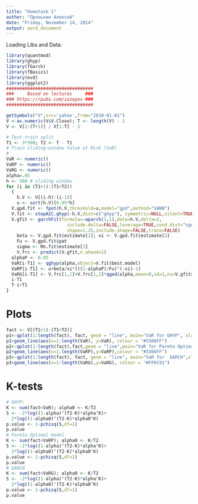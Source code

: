 ```yaml
---
title: "Hometask 1"
author: "Пронькин Алексей"
date: "Friday, November 14, 2014"
output: word_document
---
```


Loading Libs and Data:
```r
library(quantmod)
library(ghyp)
library(fGarch)
library(fBasics)
library(evd)
library(ggplot2)
#################################
###     Based on lectures     ###
### https://rpubs.com/iezepov ###
#################################

getSymbols("V",src='yahoo',from="2010-01-01")
V <-as.numeric(V$V.Close); T <- length(V) - 1
V <- V[2:(T+1)] / V[1:T] - 1
```

```r
# Test-train split
T1 <- 3*390; T2 <- T - T1
# Train sliding-window Value at Risk (VaR)
#
VaR <- numeric()
VaRP <- numeric()
VaRG <- numeric()
alpha=.05
h <- 560 # sliding window
for (i in (T1+1):(T1+T2)) 
  {
    h.V <- V[(i-h):(i-1)]
    u <- sort(h.V)[0.95*h]
  V.gpd.fit <- fpot(h.V,threshold=u,model="gpd",method="SANN")
  V.fit <- stepAIC.ghyp(-h.V,dist=c("ghyp"), symmetric=NULL,silent=TRUE)
  V.gfit <- garchFit(formula=~aparch(1,1),data=h.V,delta=2,
                       include.delta=FALSE,leverage=TRUE,cond.dist="sged",
                       shape=1.25,include.shape=FALSE,trace=FALSE)
    beta <- V.gpd.fit$estimate[1]; xi <- V.gpd.fit$estimate[2]
    Fu <- V.gpd.fit$pat 
    sigma <- Mn.fit$estimate[2]
    V.frc <- predict(V.gfit,n.ahead=1)
  alphaP <- 0.05
  VaR[i-T1] <- qghyp(alpha,object=V.fit$best.model)
  VaRP[i-T1] <- u+beta/xi*(((1-alphaP)/Fu)^(-xi)-1)
  VaRG[i-T1] <- V.frc[1,1]+V.frc[1,3]*qged(alpha,mean=0,sd=1,nu=V.gfit@fit$par["skew"])
  i-T1
  T-i+T1
}
```

# Plots

```r
fact <- V[(T1+1):(T1+T2)]
p1<-qplot(1:length(fact), fact, geom = "line", main="VaR for GHYP", xlab="Time in days", ylab="Yields", ylim=c(-0.2,0.2));
p1+geom_line(aes(x=1:length(VaR), y=VaR), colour = "#3366FF")
p2<-qplot(1:length(fact),fact,geom = "line",main="VaR for Pareto Optimal Model", xlab="Time in days", ylab="Доходность",ylim=c(-0.2,0.2));
p2+geom_line(aes(x=1:length(VaRP),y=VaRP),colour = "#3366FF")
p3<-qplot(1:length(fact), fact, geom = "line", main="VaR for  GARCH",xlab="Time in days", ylab="Dayly Yields", ylim=c(-0.2,0.2));
p3+geom_line(aes(x=1:length(VaRG),y=VaRG), colour = "#FF6C91")
```
# K-tests
```r
# GHYP:
K <- sum(fact<VaR); alpha0 <- K/T2
S <- -2*log((1-alpha)^(T2-K)*alpha^K)+
  2*log((1-alpha0)^(T2-K)*alpha0^K)
p.value <- 1-pchisq(S,df=1)
p.value
# Pareto Optimal model
K <- sum(fact<VaRP); alpha0 <- K/T2
S <- -2*log((1-alpha)^(T2-K)*alpha^K)+
  2*log((1-alpha0)^(T2-K)*alpha0^K)
p.value <- 1-pchisq(S,df=1)
p.value
# GARCH
K <- sum(fact<VaRG); alpha0 <- K/T2
S <- -2*log((1-alpha)^(T2-K)*alpha^K)+
  2*log((1-alpha0)^(T2-K)*alpha0^K)
p.value <- 1-pchisq(S,df=1)
p.value
```
